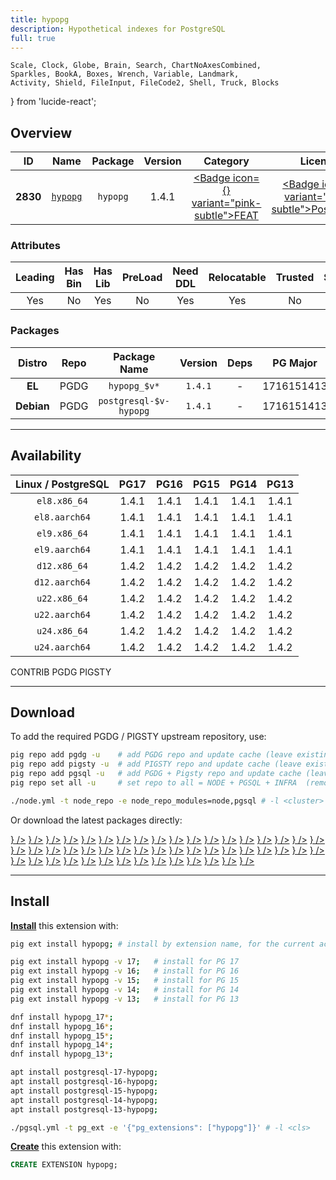```yaml
---
title: hypopg
description: Hypothetical indexes for PostgreSQL
full: true
---
```


    Scale, Clock, Globe, Brain, Search, ChartNoAxesCombined,
    Sparkles, BookA, Boxes, Wrench, Variable, Landmark,
    Activity, Shield, FileInput, FileCode2, Shell, Truck, Blocks
} from 'lucide-react';

## Overview

| <TooltipIconButton tooltip="Extension unique identifier" side="top">ID</TooltipIconButton> | <TooltipIconButton tooltip="Extension name" side="top">Name</TooltipIconButton> | <TooltipIconButton tooltip="Package name for installation" side="top">Package</TooltipIconButton> | <TooltipIconButton tooltip="Latest available extension version" side="top">Version</TooltipIconButton> | <TooltipIconButton tooltip="Extension category" side="top">Category</TooltipIconButton> | <TooltipIconButton tooltip="Open source license" side="top">License</TooltipIconButton> | <TooltipIconButton tooltip="Programming language" side="top">Lang</TooltipIconButton> |
|:--------:|:--------:|:----------:|:--------------:|:---------------------------------------:|:------------------------------------------------------:|:----:|
| **2830** | [`hypopg`](https://github.com/HypoPG/hypopg) | `hypopg` | 1.4.1 | <a href="/ext/feat" className="no-underline"><Badge icon={<Sparkles />} variant="pink-subtle">FEAT</Badge></a> | <a href="/ext/list/license#postgresql" className="no-underline"><Badge icon={<Scale />} variant="blue-subtle">PostgreSQL</Badge></a> | <a href="/ext/list/lang#c"><Badge icon={<FileCode2 />} variant="blue-subtle">C</Badge></a> |

### Attributes

| <TooltipIconButton tooltip="The Primary Leading extension in the Package" side="top">Leading</TooltipIconButton> | <TooltipIconButton tooltip="Contains binary utils" side="top">Has Bin</TooltipIconButton> | <TooltipIconButton tooltip="Contains .so shared library files" side="top">Has Lib</TooltipIconButton> | <TooltipIconButton tooltip="Requires preloading via shared_preload_libraries" side="top">PreLoad</TooltipIconButton> | <TooltipIconButton tooltip="Requires CREATE EXTENSION DDL command" side="top">Need DDL</TooltipIconButton> | <TooltipIconButton tooltip="Can be installed in any schema" side="top">Relocatable</TooltipIconButton> | <TooltipIconButton tooltip="Can be created by non-superuser" side="top">Trusted</TooltipIconButton> | <TooltipIconButton tooltip="Schemas used by this extension" side="top">Schemas</TooltipIconButton> |
|:-------:|:-------:|:-------:|:-------:|:--------:|:-----------:|:-------:|:-------:|
| Yes | No | Yes | No | Yes | Yes | No | - |

### Packages

| <TooltipIconButton tooltip="Linux distribution family, EL or Debian" side="top">Distro</TooltipIconButton> | <TooltipIconButton tooltip="Package repository" side="top">Repo</TooltipIconButton> | <TooltipIconButton tooltip="The RPM/DEB Package Name Pattern (replace $v with real pg major)" side="top">Package Name</TooltipIconButton> | <TooltipIconButton tooltip="Latest package version" side="top">Version</TooltipIconButton> | <TooltipIconButton tooltip="RPM/DEB Package dependencies" side="top">Deps</TooltipIconButton> | <TooltipIconButton tooltip="Available in these PostgreSQL Major Versions" side="top">PG Major</TooltipIconButton> |
|:----------:|:--------:|:------------------------:|:-----------:|:------------:|:------------------:|
|   **EL**   | <Badge variant="blue-subtle"><span className="font-bold">PGDG</span></Badge> | `hypopg_$v*` | `1.4.1` | - | <Badge variant="green-subtle">17</Badge><Badge variant="green-subtle">16</Badge><Badge variant="green-subtle">15</Badge><Badge variant="green-subtle">14</Badge><Badge variant="green-subtle">13</Badge> |
| **Debian** | <Badge variant="blue-subtle"><span className="font-bold">PGDG</span></Badge> | `postgresql-$v-hypopg` | `1.4.1` | - | <Badge variant="green-subtle">17</Badge><Badge variant="green-subtle">16</Badge><Badge variant="green-subtle">15</Badge><Badge variant="green-subtle">14</Badge><Badge variant="green-subtle">13</Badge> |



------

## Availability

| <TooltipIconButton tooltip="Linux Distro Arch / PostgreSQL Major Version" side="top">Linux / PostgreSQL </TooltipIconButton> | **PG17** | **PG16** | **PG15** | **PG14** | **PG13** |
|:-----:|:-----:|:-----:|:-----:|:-----:|:-----:|
| `el8.x86_64` | <Badge variant="blue-subtle">1.4.1</Badge> | <Badge variant="blue-subtle">1.4.1</Badge> | <Badge variant="blue-subtle">1.4.1</Badge> | <Badge variant="blue-subtle">1.4.1</Badge> | <Badge variant="blue-subtle">1.4.1</Badge> |
| `el8.aarch64` | <Badge variant="blue-subtle">1.4.1</Badge> | <Badge variant="blue-subtle">1.4.1</Badge> | <Badge variant="blue-subtle">1.4.1</Badge> | <Badge variant="blue-subtle">1.4.1</Badge> | <Badge variant="blue-subtle">1.4.1</Badge> |
| `el9.x86_64` | <Badge variant="blue-subtle">1.4.1</Badge> | <Badge variant="blue-subtle">1.4.1</Badge> | <Badge variant="blue-subtle">1.4.1</Badge> | <Badge variant="blue-subtle">1.4.1</Badge> | <Badge variant="blue-subtle">1.4.1</Badge> |
| `el9.aarch64` | <Badge variant="blue-subtle">1.4.1</Badge> | <Badge variant="blue-subtle">1.4.1</Badge> | <Badge variant="blue-subtle">1.4.1</Badge> | <Badge variant="blue-subtle">1.4.1</Badge> | <Badge variant="blue-subtle">1.4.1</Badge> |
| `d12.x86_64` | <Badge variant="blue-subtle">1.4.2</Badge> | <Badge variant="blue-subtle">1.4.2</Badge> | <Badge variant="blue-subtle">1.4.2</Badge> | <Badge variant="blue-subtle">1.4.2</Badge> | <Badge variant="blue-subtle">1.4.2</Badge> |
| `d12.aarch64` | <Badge variant="blue-subtle">1.4.2</Badge> | <Badge variant="blue-subtle">1.4.2</Badge> | <Badge variant="blue-subtle">1.4.2</Badge> | <Badge variant="blue-subtle">1.4.2</Badge> | <Badge variant="blue-subtle">1.4.2</Badge> |
| `u22.x86_64` | <Badge variant="blue-subtle">1.4.2</Badge> | <Badge variant="blue-subtle">1.4.2</Badge> | <Badge variant="blue-subtle">1.4.2</Badge> | <Badge variant="blue-subtle">1.4.2</Badge> | <Badge variant="blue-subtle">1.4.2</Badge> |
| `u22.aarch64` | <Badge variant="blue-subtle">1.4.2</Badge> | <Badge variant="blue-subtle">1.4.2</Badge> | <Badge variant="blue-subtle">1.4.2</Badge> | <Badge variant="blue-subtle">1.4.2</Badge> | <Badge variant="blue-subtle">1.4.2</Badge> |
| `u24.x86_64` | <Badge variant="blue-subtle">1.4.2</Badge> | <Badge variant="blue-subtle">1.4.2</Badge> | <Badge variant="blue-subtle">1.4.2</Badge> | <Badge variant="blue-subtle">1.4.2</Badge> | <Badge variant="blue-subtle">1.4.2</Badge> |
| `u24.aarch64` | <Badge variant="blue-subtle">1.4.2</Badge> | <Badge variant="blue-subtle">1.4.2</Badge> | <Badge variant="blue-subtle">1.4.2</Badge> | <Badge variant="blue-subtle">1.4.2</Badge> | <Badge variant="blue-subtle">1.4.2</Badge> |

<Badge variant="green-subtle"><span className="font-black">CONTRIB</span></Badge> <Badge variant="blue-subtle"><span className="font-black">PGDG</span></Badge> <Badge variant="amber-subtle"><span className="font-black">PIGSTY</span></Badge>

------

## Download

To add the required PGDG / PIGSTY upstream repository, use:

```bash tab="pig"
pig repo add pgdg -u    # add PGDG repo and update cache (leave existing repos)
pig repo add pigsty -u  # add PIGSTY repo and update cache (leave existing repos)
pig repo add pgsql -u   # add PGDG + Pigsty repo and update cache (leave existing repos)
pig repo set all -u     # set repo to all = NODE + PGSQL + INFRA  (remove existing repos)
```
```bash tab="pigsty"
./node.yml -t node_repo -e node_repo_modules=node,pgsql # -l <cluster>
```

Or download the latest packages directly:

<Files>
    <Folder name="el8.x86_64">
        <a href="https://download.postgresql.org/pub/repos/yum/17/redhat/rhel-8-x86_64/hypopg_17-1.4.1-2PGDG.rhel8.x86_64.rpm"><File name="hypopg_17-1.4.1-2PGDG.rhel8.x86_64.rpm" icon={<Package className="text-emerald-500" />} /></a>
        <a href="https://download.postgresql.org/pub/repos/yum/16/redhat/rhel-8-x86_64/hypopg_16-1.4.1-1PGDG.rhel8.x86_64.rpm"><File name="hypopg_16-1.4.1-1PGDG.rhel8.x86_64.rpm" icon={<Package className="text-emerald-500" />} /></a>
        <a href="https://download.postgresql.org/pub/repos/yum/15/redhat/rhel-8-x86_64/hypopg_15-1.4.1-1PGDG.rhel8.x86_64.rpm"><File name="hypopg_15-1.4.1-1PGDG.rhel8.x86_64.rpm" icon={<Package className="text-emerald-500" />} /></a>
        <a href="https://download.postgresql.org/pub/repos/yum/14/redhat/rhel-8-x86_64/hypopg_14-1.4.1-1PGDG.rhel8.x86_64.rpm"><File name="hypopg_14-1.4.1-1PGDG.rhel8.x86_64.rpm" icon={<Package className="text-emerald-500" />} /></a>
        <a href="https://download.postgresql.org/pub/repos/yum/13/redhat/rhel-8-x86_64/hypopg_13-1.4.1-1PGDG.rhel8.x86_64.rpm"><File name="hypopg_13-1.4.1-1PGDG.rhel8.x86_64.rpm" icon={<Package className="text-emerald-500" />} /></a>
    </Folder>
    <Folder name="el8.aarch64">
        <a href="https://download.postgresql.org/pub/repos/yum/17/redhat/rhel-8-aarch64/hypopg_17-1.4.1-2PGDG.rhel8.aarch64.rpm"><File name="hypopg_17-1.4.1-2PGDG.rhel8.aarch64.rpm" icon={<Package className="text-orange-500" />} /></a>
        <a href="https://download.postgresql.org/pub/repos/yum/16/redhat/rhel-8-aarch64/hypopg_16-1.4.1-1PGDG.rhel8.aarch64.rpm"><File name="hypopg_16-1.4.1-1PGDG.rhel8.aarch64.rpm" icon={<Package className="text-orange-500" />} /></a>
        <a href="https://download.postgresql.org/pub/repos/yum/15/redhat/rhel-8-aarch64/hypopg_15-1.4.1-1PGDG.rhel8.aarch64.rpm"><File name="hypopg_15-1.4.1-1PGDG.rhel8.aarch64.rpm" icon={<Package className="text-orange-500" />} /></a>
        <a href="https://download.postgresql.org/pub/repos/yum/14/redhat/rhel-8-aarch64/hypopg_14-1.4.1-1PGDG.rhel8.aarch64.rpm"><File name="hypopg_14-1.4.1-1PGDG.rhel8.aarch64.rpm" icon={<Package className="text-orange-500" />} /></a>
        <a href="https://download.postgresql.org/pub/repos/yum/13/redhat/rhel-8-aarch64/hypopg_13-1.4.1-1PGDG.rhel8.aarch64.rpm"><File name="hypopg_13-1.4.1-1PGDG.rhel8.aarch64.rpm" icon={<Package className="text-orange-500" />} /></a>
    </Folder>
    <Folder name="el9.x86_64">
        <a href="https://download.postgresql.org/pub/repos/yum/17/redhat/rhel-9-x86_64/hypopg_17-1.4.1-2PGDG.rhel9.x86_64.rpm"><File name="hypopg_17-1.4.1-2PGDG.rhel9.x86_64.rpm" icon={<Package className="text-emerald-500" />} /></a>
        <a href="https://download.postgresql.org/pub/repos/yum/16/redhat/rhel-9-x86_64/hypopg_16-1.4.1-1PGDG.rhel9.x86_64.rpm"><File name="hypopg_16-1.4.1-1PGDG.rhel9.x86_64.rpm" icon={<Package className="text-emerald-500" />} /></a>
        <a href="https://download.postgresql.org/pub/repos/yum/15/redhat/rhel-9-x86_64/hypopg_15-1.4.1-1PGDG.rhel9.x86_64.rpm"><File name="hypopg_15-1.4.1-1PGDG.rhel9.x86_64.rpm" icon={<Package className="text-emerald-500" />} /></a>
        <a href="https://download.postgresql.org/pub/repos/yum/14/redhat/rhel-9-x86_64/hypopg_14-1.4.1-1PGDG.rhel9.x86_64.rpm"><File name="hypopg_14-1.4.1-1PGDG.rhel9.x86_64.rpm" icon={<Package className="text-emerald-500" />} /></a>
        <a href="https://download.postgresql.org/pub/repos/yum/13/redhat/rhel-9-x86_64/hypopg_13-1.4.1-1PGDG.rhel9.x86_64.rpm"><File name="hypopg_13-1.4.1-1PGDG.rhel9.x86_64.rpm" icon={<Package className="text-emerald-500" />} /></a>
    </Folder>
    <Folder name="el9.aarch64">
        <a href="https://download.postgresql.org/pub/repos/yum/17/redhat/rhel-9-aarch64/hypopg_17-1.4.1-2PGDG.rhel9.aarch64.rpm"><File name="hypopg_17-1.4.1-2PGDG.rhel9.aarch64.rpm" icon={<Package className="text-orange-500" />} /></a>
        <a href="https://download.postgresql.org/pub/repos/yum/16/redhat/rhel-9-aarch64/hypopg_16-1.4.1-1PGDG.rhel9.aarch64.rpm"><File name="hypopg_16-1.4.1-1PGDG.rhel9.aarch64.rpm" icon={<Package className="text-orange-500" />} /></a>
        <a href="https://download.postgresql.org/pub/repos/yum/15/redhat/rhel-9-aarch64/hypopg_15-1.4.1-1PGDG.rhel9.aarch64.rpm"><File name="hypopg_15-1.4.1-1PGDG.rhel9.aarch64.rpm" icon={<Package className="text-orange-500" />} /></a>
        <a href="https://download.postgresql.org/pub/repos/yum/14/redhat/rhel-9-aarch64/hypopg_14-1.4.1-1PGDG.rhel9.aarch64.rpm"><File name="hypopg_14-1.4.1-1PGDG.rhel9.aarch64.rpm" icon={<Package className="text-orange-500" />} /></a>
        <a href="https://download.postgresql.org/pub/repos/yum/13/redhat/rhel-9-aarch64/hypopg_13-1.4.1-1PGDG.rhel9.aarch64.rpm"><File name="hypopg_13-1.4.1-1PGDG.rhel9.aarch64.rpm" icon={<Package className="text-orange-500" />} /></a>
    </Folder>
    <Folder name="d12.x86_64">
        <a href="https://apt.postgresql.org/pub/repos/apt/pool/main/h/hypopg/postgresql-17-hypopg_1.4.2-1.pgdg120+1_arm64.deb"><File name="postgresql-17-hypopg_1.4.2-1.pgdg120+1_arm64.deb" icon={<Box className="text-emerald-500" />} /></a>
        <a href="https://apt.postgresql.org/pub/repos/apt/pool/main/h/hypopg/postgresql-16-hypopg_1.4.2-1.pgdg120+1_arm64.deb"><File name="postgresql-16-hypopg_1.4.2-1.pgdg120+1_arm64.deb" icon={<Box className="text-emerald-500" />} /></a>
        <a href="https://apt.postgresql.org/pub/repos/apt/pool/main/h/hypopg/postgresql-15-hypopg_1.4.2-1.pgdg120+1_arm64.deb"><File name="postgresql-15-hypopg_1.4.2-1.pgdg120+1_arm64.deb" icon={<Box className="text-emerald-500" />} /></a>
        <a href="https://apt.postgresql.org/pub/repos/apt/pool/main/h/hypopg/postgresql-14-hypopg_1.4.2-1.pgdg120+1_arm64.deb"><File name="postgresql-14-hypopg_1.4.2-1.pgdg120+1_arm64.deb" icon={<Box className="text-emerald-500" />} /></a>
        <a href="https://apt.postgresql.org/pub/repos/apt/pool/main/h/hypopg/postgresql-13-hypopg_1.4.2-1.pgdg120+1_arm64.deb"><File name="postgresql-13-hypopg_1.4.2-1.pgdg120+1_arm64.deb" icon={<Box className="text-emerald-500" />} /></a>
    </Folder>
    <Folder name="d12.aarch64">
        <a href="https://apt.postgresql.org/pub/repos/apt/pool/main/h/hypopg/postgresql-17-hypopg_1.4.2-1.pgdg120+1_amd64.deb"><File name="postgresql-17-hypopg_1.4.2-1.pgdg120+1_amd64.deb" icon={<Box className="text-orange-500" />} /></a>
        <a href="https://apt.postgresql.org/pub/repos/apt/pool/main/h/hypopg/postgresql-16-hypopg_1.4.2-1.pgdg120+1_amd64.deb"><File name="postgresql-16-hypopg_1.4.2-1.pgdg120+1_amd64.deb" icon={<Box className="text-orange-500" />} /></a>
        <a href="https://apt.postgresql.org/pub/repos/apt/pool/main/h/hypopg/postgresql-15-hypopg_1.4.2-1.pgdg120+1_amd64.deb"><File name="postgresql-15-hypopg_1.4.2-1.pgdg120+1_amd64.deb" icon={<Box className="text-orange-500" />} /></a>
        <a href="https://apt.postgresql.org/pub/repos/apt/pool/main/h/hypopg/postgresql-14-hypopg_1.4.2-1.pgdg120+1_amd64.deb"><File name="postgresql-14-hypopg_1.4.2-1.pgdg120+1_amd64.deb" icon={<Box className="text-orange-500" />} /></a>
        <a href="https://apt.postgresql.org/pub/repos/apt/pool/main/h/hypopg/postgresql-13-hypopg_1.4.2-1.pgdg120+1_amd64.deb"><File name="postgresql-13-hypopg_1.4.2-1.pgdg120+1_amd64.deb" icon={<Box className="text-orange-500" />} /></a>
    </Folder>
    <Folder name="u22.x86_64">
        <a href="https://apt.postgresql.org/pub/repos/apt/pool/main/h/hypopg/postgresql-17-hypopg_1.4.2-1.pgdg22.04+1_amd64.deb"><File name="postgresql-17-hypopg_1.4.2-1.pgdg22.04+1_amd64.deb" icon={<Box className="text-emerald-500" />} /></a>
        <a href="https://apt.postgresql.org/pub/repos/apt/pool/main/h/hypopg/postgresql-16-hypopg_1.4.2-1.pgdg22.04+1_amd64.deb"><File name="postgresql-16-hypopg_1.4.2-1.pgdg22.04+1_amd64.deb" icon={<Box className="text-emerald-500" />} /></a>
        <a href="https://apt.postgresql.org/pub/repos/apt/pool/main/h/hypopg/postgresql-15-hypopg_1.4.2-1.pgdg22.04+1_amd64.deb"><File name="postgresql-15-hypopg_1.4.2-1.pgdg22.04+1_amd64.deb" icon={<Box className="text-emerald-500" />} /></a>
        <a href="https://apt.postgresql.org/pub/repos/apt/pool/main/h/hypopg/postgresql-14-hypopg_1.4.2-1.pgdg22.04+1_amd64.deb"><File name="postgresql-14-hypopg_1.4.2-1.pgdg22.04+1_amd64.deb" icon={<Box className="text-emerald-500" />} /></a>
        <a href="https://apt.postgresql.org/pub/repos/apt/pool/main/h/hypopg/postgresql-13-hypopg_1.4.2-1.pgdg22.04+1_amd64.deb"><File name="postgresql-13-hypopg_1.4.2-1.pgdg22.04+1_amd64.deb" icon={<Box className="text-emerald-500" />} /></a>
    </Folder>
    <Folder name="u22.aarch64">
        <a href="https://apt.postgresql.org/pub/repos/apt/pool/main/h/hypopg/postgresql-17-hypopg_1.4.2-1.pgdg22.04+1_arm64.deb"><File name="postgresql-17-hypopg_1.4.2-1.pgdg22.04+1_arm64.deb" icon={<Box className="text-orange-500" />} /></a>
        <a href="https://apt.postgresql.org/pub/repos/apt/pool/main/h/hypopg/postgresql-16-hypopg_1.4.2-1.pgdg22.04+1_arm64.deb"><File name="postgresql-16-hypopg_1.4.2-1.pgdg22.04+1_arm64.deb" icon={<Box className="text-orange-500" />} /></a>
        <a href="https://apt.postgresql.org/pub/repos/apt/pool/main/h/hypopg/postgresql-15-hypopg_1.4.2-1.pgdg22.04+1_arm64.deb"><File name="postgresql-15-hypopg_1.4.2-1.pgdg22.04+1_arm64.deb" icon={<Box className="text-orange-500" />} /></a>
        <a href="https://apt.postgresql.org/pub/repos/apt/pool/main/h/hypopg/postgresql-14-hypopg_1.4.2-1.pgdg22.04+1_arm64.deb"><File name="postgresql-14-hypopg_1.4.2-1.pgdg22.04+1_arm64.deb" icon={<Box className="text-orange-500" />} /></a>
        <a href="https://apt.postgresql.org/pub/repos/apt/pool/main/h/hypopg/postgresql-13-hypopg_1.4.2-1.pgdg22.04+1_arm64.deb"><File name="postgresql-13-hypopg_1.4.2-1.pgdg22.04+1_arm64.deb" icon={<Box className="text-orange-500" />} /></a>
    </Folder>
    <Folder name="u24.x86_64">
        <a href="https://apt.postgresql.org/pub/repos/apt/pool/main/h/hypopg/postgresql-17-hypopg_1.4.2-1.pgdg24.04+1_amd64.deb"><File name="postgresql-17-hypopg_1.4.2-1.pgdg24.04+1_amd64.deb" icon={<Box className="text-emerald-500" />} /></a>
        <a href="https://apt.postgresql.org/pub/repos/apt/pool/main/h/hypopg/postgresql-16-hypopg_1.4.2-1.pgdg24.04+1_amd64.deb"><File name="postgresql-16-hypopg_1.4.2-1.pgdg24.04+1_amd64.deb" icon={<Box className="text-emerald-500" />} /></a>
        <a href="https://apt.postgresql.org/pub/repos/apt/pool/main/h/hypopg/postgresql-15-hypopg_1.4.2-1.pgdg24.04+1_amd64.deb"><File name="postgresql-15-hypopg_1.4.2-1.pgdg24.04+1_amd64.deb" icon={<Box className="text-emerald-500" />} /></a>
        <a href="https://apt.postgresql.org/pub/repos/apt/pool/main/h/hypopg/postgresql-14-hypopg_1.4.2-1.pgdg24.04+1_amd64.deb"><File name="postgresql-14-hypopg_1.4.2-1.pgdg24.04+1_amd64.deb" icon={<Box className="text-emerald-500" />} /></a>
        <a href="https://apt.postgresql.org/pub/repos/apt/pool/main/h/hypopg/postgresql-13-hypopg_1.4.2-1.pgdg24.04+1_amd64.deb"><File name="postgresql-13-hypopg_1.4.2-1.pgdg24.04+1_amd64.deb" icon={<Box className="text-emerald-500" />} /></a>
    </Folder>
    <Folder name="u24.aarch64">
        <a href="https://apt.postgresql.org/pub/repos/apt/pool/main/h/hypopg/postgresql-17-hypopg_1.4.2-1.pgdg24.04+1_arm64.deb"><File name="postgresql-17-hypopg_1.4.2-1.pgdg24.04+1_arm64.deb" icon={<Box className="text-orange-500" />} /></a>
        <a href="https://apt.postgresql.org/pub/repos/apt/pool/main/h/hypopg/postgresql-16-hypopg_1.4.2-1.pgdg24.04+1_arm64.deb"><File name="postgresql-16-hypopg_1.4.2-1.pgdg24.04+1_arm64.deb" icon={<Box className="text-orange-500" />} /></a>
        <a href="https://apt.postgresql.org/pub/repos/apt/pool/main/h/hypopg/postgresql-15-hypopg_1.4.2-1.pgdg24.04+1_arm64.deb"><File name="postgresql-15-hypopg_1.4.2-1.pgdg24.04+1_arm64.deb" icon={<Box className="text-orange-500" />} /></a>
        <a href="https://apt.postgresql.org/pub/repos/apt/pool/main/h/hypopg/postgresql-14-hypopg_1.4.2-1.pgdg24.04+1_arm64.deb"><File name="postgresql-14-hypopg_1.4.2-1.pgdg24.04+1_arm64.deb" icon={<Box className="text-orange-500" />} /></a>
        <a href="https://apt.postgresql.org/pub/repos/apt/pool/main/h/hypopg/postgresql-13-hypopg_1.4.2-1.pgdg24.04+1_arm64.deb"><File name="postgresql-13-hypopg_1.4.2-1.pgdg24.04+1_arm64.deb" icon={<Box className="text-orange-500" />} /></a>
    </Folder>
</Files>

------

## Install

[**Install**](/docs/pgsql/ext/install) this extension with:

```bash tab="pig"
pig ext install hypopg; # install by extension name, for the current active PG version

pig ext install hypopg -v 17;   # install for PG 17
pig ext install hypopg -v 16;   # install for PG 16
pig ext install hypopg -v 15;   # install for PG 15
pig ext install hypopg -v 14;   # install for PG 14
pig ext install hypopg -v 13;   # install for PG 13
```
```bash tab="yum" 
dnf install hypopg_17*;
dnf install hypopg_16*;
dnf install hypopg_15*;
dnf install hypopg_14*;
dnf install hypopg_13*;
```
```bash tab="apt" 
apt install postgresql-17-hypopg;
apt install postgresql-16-hypopg;
apt install postgresql-15-hypopg;
apt install postgresql-14-hypopg;
apt install postgresql-13-hypopg;
```
```bash tab="ansible"
./pgsql.yml -t pg_ext -e '{"pg_extensions": ["hypopg"]}' # -l <cls>
```

[**Create**](/docs/pgsql/ext/create) this extension with:

```sql
CREATE EXTENSION hypopg;
```


